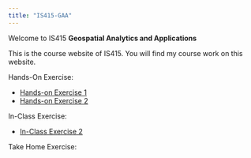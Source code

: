 ```yaml
---
title: "IS415-GAA"
---
```


Welcome to IS415 **Geospatial Analytics and Applications**

This is the course website of IS415. You will find my course work on this website.

Hands-On Exercise:

-   [Hands-on Exercise 1](https://is415-gaa-emilyaurelia.netlify.app/hands-on_ex/hands-on_ex01/hands-on_ex01)
-   [Hands-on Exercise 2](https://is415-gaa-emilyaurelia.netlify.app/hands-on_ex/hands-on_ex02/hands-on_ex02)

In-Class Exercise:

-   [In-Class Exercise 2](https://is415-gaa-emilyaurelia.netlify.app/in-class_ex/in-class_ex02/in-class_ex02)

Take Home Exercise:
